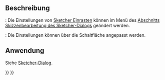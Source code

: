 <languages/>

{{Docnav/de
|[[Sketcher_Grid/de|Raster]]
|[[Sketcher_RenderingOrder/de|RenderingReihenfolge]]
|[[Sketcher_Workbench/de|Sketcher]]
|IconL=
|IconR=
|IconC=Workbench_Sketcher.svg
}}

{{GuiCommand/de
|Name=Sketcher Snap
|Name/de=Sketcher Einrasten
|Empty=1
|Workbenches=[[Sketcher_Workbench/de|Sketcher]]
|Version=0.21
|SeeAlso=[[Sketcher_Grid/de|Sketcher Raster]]
}}

<span id="Description"></span>
==Beschreibung==

{{Version/de|1.0}}: Die Einstellungen von [[Sketcher_Snap/de|Sketcher Einrasten]] können im Menü des [[Sketcher_Dialog/de#Skizzenbearbeitung|Abschnitts Skizzenbearbeitung des Sketcher-Dialogs]] geändert werden.

{{VersionMinus/de|1.0}}: Die Einstellungen können über die Schaltfläche {{Button|[[Image:Sketcher_Snap.svg|x16px]] [[Image:Toolbar_flyout_arrow.svg|x16px]]}} angepasst werden.

<span id="Usage"></span>
==Anwendung==

Siehe  [[Sketcher_Dialog/de#Skizzenbearbeitung|Sketcher-Dialog]].


{{Docnav/de
|[[Sketcher_Grid/de|Raster]]
|[[Sketcher_RenderingOrder/de|RenderingReihenfolge]]
|[[Sketcher_Workbench/de|Sketcher]]
|IconL=
|IconR=
|IconC=Workbench_Sketcher.svg
}}

{{Sketcher_Tools_navi{{#translation:}}}}
{{Userdocnavi{{#translation:}}}}